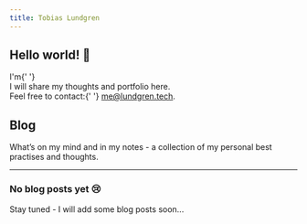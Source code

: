```yaml
---
title: Tobias Lundgren
---
```



<WideContainer>
  <Flex flexDirection={['column', 'row']} flexWrap="wrap" mt={[4, 0]}>
    <Flex alignSelf="center" width={[1, 1 / 2]} flexDirection="column">
      <H2>Hello world! 👋</H2>
      <Text fontSize={['1.25em', '1.5em']}>
        I'm{' '}
        <Skills
          items={[
            'a full Stack developer',
            'a computer science student',
            'an entrepreneur',
            'a software engineer',
          ]}
        />
        <br />I will share my thoughts and portfolio here.
      </Text>
      <br />
      <Text>
        Feel free to contact:{' '}
        <a href="mailto:me@lundgren.tech">me@lundgren.tech</a>.
      </Text>
    </Flex>
    <Box width={[1, 1 / 2]}>
      <TobiasImg />
    </Box>
  </Flex>
</WideContainer>

 ## Blog

What’s on my mind and in my notes - a collection of my personal best practises and thoughts.

---

### No blog posts yet 😢

Stay tuned - I will add some blog posts soon...
